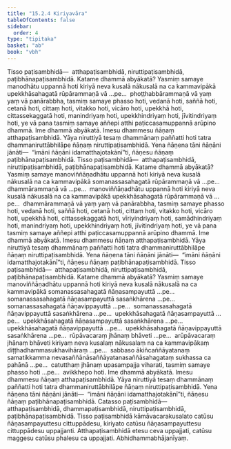 ```yaml
---
title: "15.2.4 Kiriyavāra"
tableOfContents: false
sidebar:
  order: 4
type: "tipitaka"
basket: "ab"
book: "vbh"
---
```



<DynamicBreadcrumb />

<Division number="743" book="vbh">

<Paragraph number="2163" book="vbh">
Tisso paṭisambhidā—  atthapaṭisambhidā, niruttipaṭisambhidā, paṭibhānapaṭisambhidā.
</Paragraph>

<Paragraph number="2164" book="vbh">
Katame dhammā abyākatā? Yasmiṃ samaye manodhātu uppannā hoti kiriyā neva kusalā nākusalā na ca kammavipākā upekkhāsahagatā rūpārammaṇā vā …pe…  phoṭṭhabbārammaṇā vā yaṃ yaṃ vā panārabbha, tasmiṃ samaye phasso hoti, vedanā hoti, saññā hoti, cetanā hoti, cittaṃ hoti, vitakko hoti, vicāro hoti, upekkhā hoti, cittassekaggatā hoti, manindriyaṃ hoti, upekkhindriyaṃ hoti, jīvitindriyaṃ hoti, ye vā pana tasmiṃ samaye aññepi atthi paṭiccasamuppannā arūpino dhammā. Ime dhammā abyākatā. Imesu dhammesu ñāṇaṃ atthapaṭisambhidā. Yāya niruttiyā tesaṃ dhammānaṃ paññatti hoti tatra dhammaniruttābhilāpe ñāṇaṃ niruttipaṭisambhidā. Yena ñāṇena tāni ñāṇāni jānāti—  “imāni ñāṇāni idamatthajotakānī”ti, ñāṇesu ñāṇaṃ paṭibhānapaṭisambhidā.
</Paragraph>

</Division>
<Division number="744" book="vbh">

<Paragraph number="2165" book="vbh">
Tisso paṭisambhidā—  atthapaṭisambhidā, niruttipaṭisambhidā, paṭibhānapaṭisambhidā.
</Paragraph>

<Paragraph number="2166" book="vbh">
Katame dhammā abyākatā? Yasmiṃ samaye manoviññāṇadhātu uppannā hoti kiriyā neva kusalā nākusalā na ca kammavipākā somanassasahagatā rūpārammaṇā vā …pe…  dhammārammaṇā vā …pe…  manoviññāṇadhātu uppannā hoti kiriyā neva kusalā nākusalā na ca kammavipākā upekkhāsahagatā rūpārammaṇā vā …pe…  dhammārammaṇā vā yaṃ yaṃ vā panārabbha, tasmiṃ samaye phasso hoti, vedanā hoti, saññā hoti, cetanā hoti, cittaṃ hoti, vitakko hoti, vicāro hoti, upekkhā hoti, cittassekaggatā hoti, vīriyindriyaṃ hoti, samādhindriyaṃ hoti, manindriyaṃ hoti, upekkhindriyaṃ hoti, jīvitindriyaṃ hoti, ye vā pana tasmiṃ samaye aññepi atthi paṭiccasamuppannā arūpino dhammā. Ime dhammā abyākatā. Imesu dhammesu ñāṇaṃ atthapaṭisambhidā. Yāya niruttiyā tesaṃ dhammānaṃ paññatti hoti tatra dhammaniruttābhilāpe ñāṇaṃ niruttipaṭisambhidā. Yena ñāṇena tāni ñāṇāni jānāti—  “imāni ñāṇāni idamatthajotakānī”ti, ñāṇesu ñāṇaṃ paṭibhānapaṭisambhidā.
</Paragraph>

</Division>
<Division number="745" book="vbh">

<Paragraph number="2167" book="vbh">
Tisso paṭisambhidā—  atthapaṭisambhidā, niruttipaṭisambhidā, paṭibhānapaṭisambhidā.
</Paragraph>

<Paragraph number="2168" book="vbh">
Katame dhammā abyākatā? Yasmiṃ samaye manoviññāṇadhātu uppannā hoti kiriyā neva kusalā nākusalā na ca kammavipākā somanassasahagatā ñāṇasampayuttā …pe…  somanassasahagatā ñāṇasampayuttā sasaṅkhārena …pe…  somanassasahagatā ñāṇavippayuttā …pe…  somanassasahagatā ñāṇavippayuttā sasaṅkhārena …pe…  upekkhāsahagatā ñāṇasampayuttā …pe…  upekkhāsahagatā ñāṇasampayuttā sasaṅkhārena …pe…  upekkhāsahagatā ñāṇavippayuttā …pe…  upekkhāsahagatā ñāṇavippayuttā sasaṅkhārena …pe…  rūpāvacaraṃ jhānaṃ bhāveti …pe…  arūpāvacaraṃ jhānaṃ bhāveti kiriyaṃ neva kusalaṃ nākusalaṃ na ca kammavipākaṃ diṭṭhadhammasukhavihāraṃ …pe…  sabbaso ākiñcaññāyatanaṃ samatikkamma nevasaññānāsaññāyatanasaññāsahagataṃ sukhassa ca pahānā …pe…  catutthaṃ jhānaṃ upasampajja viharati, tasmiṃ samaye phasso hoti …pe…  avikkhepo hoti. Ime dhammā abyākatā. Imesu dhammesu ñāṇaṃ atthapaṭisambhidā. Yāya niruttiyā tesaṃ dhammānaṃ paññatti hoti tatra dhammaniruttābhilāpe ñāṇaṃ niruttipaṭisambhidā. Yena ñāṇena tāni ñāṇāni jānāti—  “imāni ñāṇāni idamatthajotakānī”ti, ñāṇesu ñāṇaṃ paṭibhānapaṭisambhidā.
</Paragraph>

</Division>
<Division number="746" book="vbh">

<Paragraph number="2169" book="vbh">
Catasso paṭisambhidā—  atthapaṭisambhidā, dhammapaṭisambhidā, niruttipaṭisambhidā, paṭibhānapaṭisambhidā. Tisso paṭisambhidā kāmāvacarakusalato catūsu ñāṇasampayuttesu cittuppādesu, kiriyato catūsu ñāṇasampayuttesu cittuppādesu uppajjanti. Atthapaṭisambhidā etesu ceva uppajjati, catūsu maggesu catūsu phalesu ca uppajjati.

</Paragraph>
</Division>

<Paragraph number="2170" type="center" book="vbh">
Abhidhammabhājanīyaṃ.
</Paragraph>